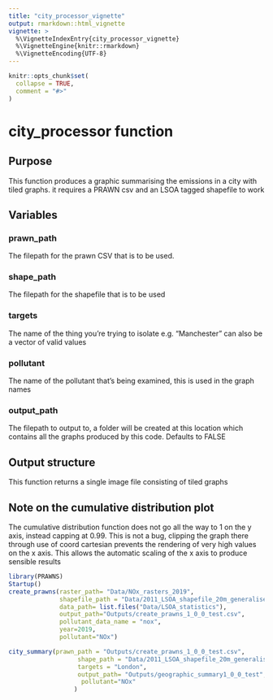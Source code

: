 ```yaml
---
title: "city_processor_vignette"
output: rmarkdown::html_vignette
vignette: >
  %\VignetteIndexEntry{city_processor_vignette}
  %\VignetteEngine{knitr::rmarkdown}
  %\VignetteEncoding{UTF-8}
---
```


```r
knitr::opts_chunk$set(
  collapse = TRUE,
  comment = "#>"
)
```
# city_processor function

## Purpose
This function produces a graphic summarising the emissions in a city with tiled graphs. it requires a PRAWN csv and an LSOA tagged shapefile to work

## Variables

### prawn_path 
The filepath for the prawn CSV that is to be used.

### shape_path 
The filepath for the shapefile that is to be used

### targets 
The name of the thing you're trying to isolate e.g. "Manchester" can also be a vector of valid values

### pollutant 
The name of the pollutant that's being examined, this is used in the graph names

### output_path 
The filepath to output to, a folder will be created at this location which contains all the graphs produced by this code. Defaults to FALSE

## Output structure
This function returns a single image file consisting of tiled graphs

## Note on the cumulative distribution plot
The cumulative distribution function does not go all the way to 1 on the y axis, instead capping at 0.99. This is not a bug, clipping the graph there through use of coord cartesian prevents the rendering of very high values on the x axis. This allows the automatic scaling of the x axis to produce sensible results
```r
library(PRAWNS)
Startup()
create_prawns(raster_path= "Data/NOx_rasters_2019",
              shapefile_path = "Data/2011_LSOA_shapefile_20m_generalised",
              data_path= list.files("Data/LSOA_statistics"),
              output_path="Outputs/create_prawns_1_0_0_test.csv",
              pollutant_data_name = "nox",
              year=2019,
              pollutant="NOx")

```
```r
city_summary(prawn_path = "Outputs/create_prawns_1_0_0_test.csv",
                   shape_path = "Data/2011_LSOA_shapefile_20m_generalised",
                   targets = "London",
                   output_path= "Outputs/geographic_summary1_0_0_test",
                    pollutant="NOx"
                  )
```

